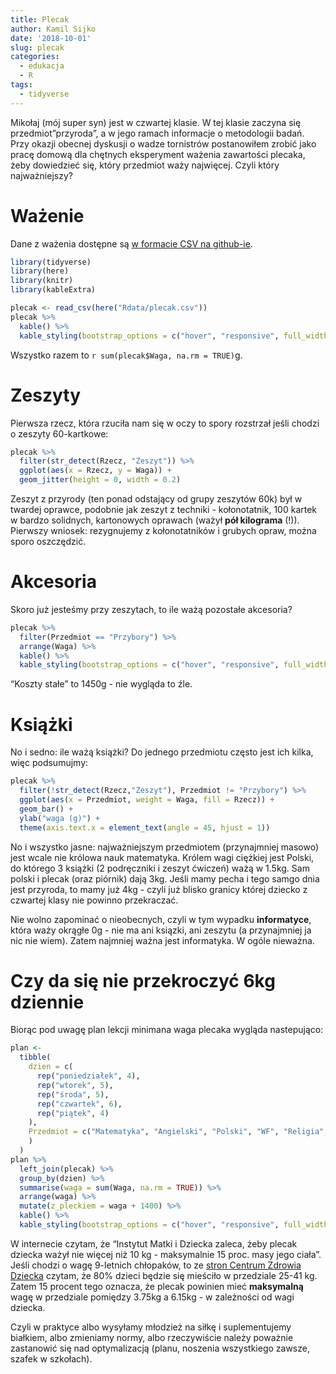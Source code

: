 ---
title: Plecak
author: Kamil Sijko
date: '2018-10-01'
slug: plecak
categories:
  - edukacja
  - R
tags:
  - tidyverse
---

Mikołaj (mój super syn) jest w czwartej klasie. W tej klasie zaczyna się przedmiot"przyroda", a w jego ramach informacje o metodologii badań. Przy okazji obecnej dyskusji o wadze tornistrów postanowiłem zrobić jako pracę domową dla chętnych eksperyment ważenia zawartości plecaka, żeby dowiedzieć się, który przedmiot waży najwięcej. Czyli który najważniejszy?

# Ważenie

Dane z ważenia dostępne są [w formacie CSV na github-ie](https://github.com/kamilsi/kamil_Rblog/blob/master/data/plecak.csv).

```{r message=FALSE, warning=FALSE}
library(tidyverse)
library(here)
library(knitr)
library(kableExtra)

plecak <- read_csv(here("Rdata/plecak.csv"))
plecak %>% 
  kable() %>% 
  kable_styling(bootstrap_options = c("hover", "responsive", full_width = F))
```

Wszystko razem to `r sum(plecak$Waga, na.rm = TRUE)`g.

# Zeszyty

Pierwsza rzecz, która rzuciła nam się w oczy to spory rozstrzał jeśli chodzi o zeszyty 60-kartkowe:

```{r}
plecak %>% 
  filter(str_detect(Rzecz, "Zeszyt")) %>% 
  ggplot(aes(x = Rzecz, y = Waga)) +
  geom_jitter(height = 0, width = 0.2)
```

Zeszyt z przyrody (ten ponad odstający od grupy zeszytów 60k) był w twardej oprawce, podobnie jak zeszyt z techniki - kołonotatnik, 100 kartek w bardzo solidnych, kartonowych oprawach (ważył **pół kilograma** (!)). Pierwszy wniosek: rezygnujemy z kołonotatników i grubych opraw, można sporo oszczędzić.

# Akcesoria

Skoro już jesteśmy przy zeszytach, to ile ważą pozostałe akcesoria?

```{r}
plecak %>% 
  filter(Przedmiot == "Przybory") %>% 
  arrange(Waga) %>% 
  kable() %>% 
  kable_styling(bootstrap_options = c("hover", "responsive", full_width = F))
```

"Koszty stałe" to 1450g - nie wygląda to źle.

# Książki

No i sedno: ile ważą książki? Do jednego przedmiotu często jest ich kilka, więc podsumujmy:

```{r}
plecak %>% 
  filter(!str_detect(Rzecz,"Zeszyt"), Przedmiot != "Przybory") %>% 
  ggplot(aes(x = Przedmiot, weight = Waga, fill = Rzecz)) +
  geom_bar() +
  ylab("waga (g)") +
  theme(axis.text.x = element_text(angle = 45, hjust = 1))
```

No i wszystko jasne: najważniejszym przedmiotem (przynajmniej masowo) jest wcale nie królowa nauk matematyka. Królem wagi ciężkiej jest Polski, do którego 3 książki (2 podręczniki i zeszyt ćwiczeń) ważą w 1.5kg. Sam polski i plecak (oraz piórnik) dają 3kg. Jeśli mamy pecha i tego samgo dnia jest przyroda, to mamy już 4kg - czyli już blisko granicy której dziecko z czwartej klasy nie powinno przekraczać.

Nie wolno zapominać o nieobecnych, czyli w tym wypadku **informatyce**, która waży okrągłe 0g - nie ma ani ksiązki, ani zeszytu (a przynajmniej ja nic nie wiem). Zatem najmniej ważna jest informatyka. W ogóle nieważna.

# Czy da się nie przekroczyć 6kg dziennie

Biorąc pod uwagę plan lekcji minimana waga plecaka wygląda nastepująco:

```{r}
plan <-
  tibble(
    dzien = c(
      rep("poniedziałek", 4),
      rep("wtorek", 5),
      rep("środa", 5),
      rep("czwartek", 6),
      rep("piątek", 4)
    ),
    Przedmiot = c("Matematyka", "Angielski", "Polski", "WF", "Religia", "Matematyka", "Przyroda", "Polski", "Technika", "Przyroda", "Polski", "Angielski", "Informatyka", "Matematyka", "Plastyka", "Historia", "Angielski", "Muzyka", "Polski", "WF", "Matematyka", "WF", "Polski", "Religia"
    )
  )
plan %>% 
  left_join(plecak) %>% 
  group_by(dzien) %>% 
  summarise(waga = sum(Waga, na.rm = TRUE)) %>% 
  arrange(waga) %>% 
  mutate(z_pleckiem = waga + 1400) %>% 
  kable() %>% 
  kable_styling(bootstrap_options = c("hover", "responsive", full_width = F))
```

W internecie czytam, że "Instytut Matki i Dziecka zaleca, żeby plecak dziecka ważył nie więcej niż 10 kg - maksymalnie 15 proc. masy jego ciała". 
Jeśli chodzi o wagę 9-letnich chłopaków, to ze [stron Centrum Zdrowia Dziecka](http://www.czd.pl/images/stories/promocja_zdrowia/Centyle_masy_ciała_chłopcow_w_wieku_3_18_lat.jpg) czytam, że 80% dzieci będzie się mieściło w przedziale 25-41 kg. Zatem 15 procent tego oznacza, że plecak powinien mieć **maksymalną** wagę w przedziale pomiędzy 3.75kg a 6.15kg - w zależności od wagi dziecka.

Czyli w praktyce albo wysyłamy młodzież na siłkę i suplementujemy białkiem, albo zmieniamy normy, albo rzeczywiście należy poważnie zastanowić się nad optymalizacją (planu, noszenia wszystkiego zawsze, szafek w szkołach). 
